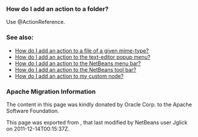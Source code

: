 <!--

    Licensed to the Apache Software Foundation (ASF) under one
    or more contributor license agreements.  See the NOTICE file
    distributed with this work for additional information
    regarding copyright ownership.  The ASF licenses this file
    to you under the Apache License, Version 2.0 (the
    "License"); you may not use this file except in compliance
    with the License.  You may obtain a copy of the License at

      http://www.apache.org/licenses/LICENSE-2.0

    Unless required by applicable law or agreed to in writing,
    software distributed under the License is distributed on an
    "AS IS" BASIS, WITHOUT WARRANTIES OR CONDITIONS OF ANY
    KIND, either express or implied.  See the License for the
    specific language governing permissions and limitations
    under the License.

-->

===How do I add an action to a folder?===

Use @ActionReference.

===See also:===

* [[DevFaqActionAddFileMime| How do I add an action to a file of a given mime-type?]]
* [[DevFaqActionAddEditorPopup| How do I add an action to the text-editor popup menu?]]
* [[DevFaqActionAddMenuBar| How do I add an action to the NetBeans menu bar?]]
* [[DevFaqActionAddToolBar| How do I add an action to the NetBeans tool bar?]]
* [[DevFaqActionAddDataObject| How do I add an action to my custom node?]]

===Apache Migration Information===

The content in this page was kindly donated by Oracle Corp. to the
Apache Software Foundation.

This page was exported from , 
that last modified by NetBeans user Jglick 
on 2011-12-14T00:15:37Z.

